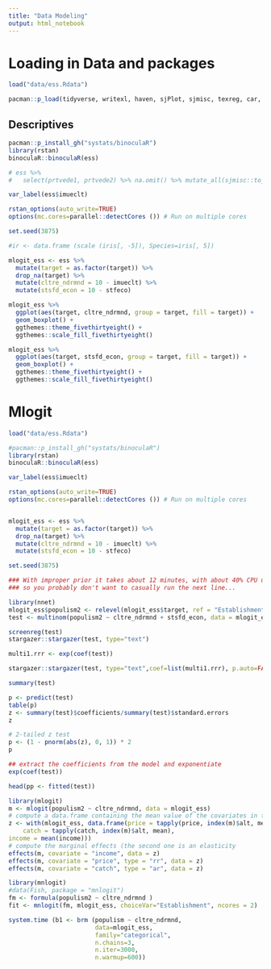 ```yaml
---
title: "Data Modeling"
output: html_notebook
---
```


# Loading in Data and packages

```r
load("data/ess.Rdata")

pacman::p_load(tidyverse, writexl, haven, sjPlot, sjmisc, texreg, car, psych, knitr, labelled, broom, magrittr, BaylorEdPsych, lmtest, datapasta, brms, questionr)
```




## Descriptives

```r

pacman::p_install_gh("systats/binoculaR")
library(rstan)
binoculaR::binoculaR(ess)

# ess %>% 
#   select(prtvede1, prtvede2) %>% na.omit() %>% mutate_all(sjmisc::to_label)

var_label(ess$imueclt)

rstan_options(auto_write=TRUE)
options(mc.cores=parallel::detectCores ()) # Run on multiple cores

set.seed(3875)

#ir <- data.frame (scale (iris[, -5]), Species=iris[, 5])

mlogit_ess <- ess %>% 
  mutate(target = as.factor(target)) %>% 
  drop_na(target) %>% 
  mutate(cltre_ndrmnd = 10 - imueclt) %>% 
  mutate(stsfd_econ = 10 - stfeco)

mlogit_ess %>% 
  ggplot(aes(target, cltre_ndrmnd, group = target, fill = target)) +
  geom_boxplot() +
  ggthemes::theme_fivethirtyeight() +
  ggthemes::scale_fill_fivethirtyeight()

mlogit_ess %>% 
  ggplot(aes(target, stsfd_econ, group = target, fill = target)) +
  geom_boxplot() +
  ggthemes::theme_fivethirtyeight() +
  ggthemes::scale_fill_fivethirtyeight()
```


# Mlogit

```r
load("data/ess.Rdata")

#pacman::p_install_gh("systats/binoculaR")
library(rstan)
binoculaR::binoculaR(ess)

var_label(ess$imueclt)

rstan_options(auto_write=TRUE)
options(mc.cores=parallel::detectCores ()) # Run on multiple cores


mlogit_ess <- ess %>% 
  mutate(target = as.factor(target)) %>% 
  drop_na(target) %>% 
  mutate(cltre_ndrmnd = 10 - imueclt) %>% 
  mutate(stsfd_econ = 10 - stfeco)

set.seed(3875)

### With improper prior it takes about 12 minutes, with about 40% CPU utilization and fans running,
### so you probably don't want to casually run the next line...

library(nnet)
mlogit_ess$populism2 <- relevel(mlogit_ess$target, ref = "Establishment")
test <- multinom(populism2 ~ cltre_ndrmnd + stsfd_econ, data = mlogit_ess, weights = pweight)

screenreg(test)
stargazer::stargazer(test, type="text")

multi1.rrr <- exp(coef(test))

stargazer::stargazer(test, type="text",coef=list(multi1.rrr), p.auto=FALSE)

summary(test)

p <- predict(test)
table(p)
z <- summary(test)$coefficients/summary(test)$standard.errors
z

# 2-tailed z test
p <- (1 - pnorm(abs(z), 0, 1)) * 2
p

## extract the coefficients from the model and exponentiate
exp(coef(test))

head(pp <- fitted(test))

library(mlogit)
m <- mlogit(populism2 ~ cltre_ndrmnd, data = mlogit_ess)
# compute a data.frame containing the mean value of the covariates in the sample
z <- with(mlogit_ess, data.frame(price = tapply(price, index(m)$alt, mean), 
	catch = tapply(catch, index(m)$alt, mean), 
income = mean(income)))
# compute the marginal effects (the second one is an elasticity
effects(m, covariate = "income", data = z)
effects(m, covariate = "price", type = "rr", data = z)
effects(m, covariate = "catch", type = "ar", data = z)

library(mnlogit)
#data(Fish, package = "mnlogit")
fm <- formula(populism2 ~ cltre_ndrmnd )
fit <- mnlogit(fm, mlogit_ess, choiceVar="Establishment", ncores = 2)

system.time (b1 <- brm (populism ~ cltre_ndrmnd, 
                        data=mlogit_ess,
                        family="categorical", 
                        n.chains=3, 
                        n.iter=3000, 
                        n.warmup=600))

```